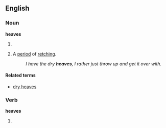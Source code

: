 ==English==
===Noun===
'''heaves'''

#{{plural of|[[heave]]}}
#{{slang}}A [[period]] of [[retch]]ing.
#:''I have the dry '''heaves''', I rather just throw up and get it over with.''


====Related terms====
*[[dry heaves]]

===Verb===
'''heaves'''

#{{third-person singular of|[[heave]]}}